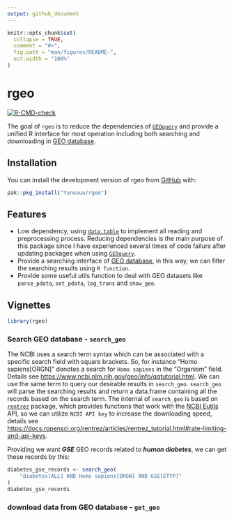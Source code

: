 ```yaml
---
output: github_document
---
```


<!-- README.md is generated from README.Rmd. Please edit that file -->

```r
knitr::opts_chunk$set(
  collapse = TRUE,
  comment = "#>",
  fig.path = "man/figures/README-",
  out.width = "100%"
)
```

# rgeo

<!-- badges: start -->
[![R-CMD-check](https://github.com/Yunuuuu/rgeo/actions/workflows/R-CMD-check.yaml/badge.svg)](https://github.com/Yunuuuu/rgeo/actions/workflows/R-CMD-check.yaml)
<!-- badges: end -->

The goal of `rgeo` is to reduce the dependencies of [`GEOquery`](https://github.com/seandavi/GEOquery) and provide a unified R interface for most operation including both searching and downloading in [GEO database](https://www.ncbi.nlm.nih.gov/geo/).

## Installation

You can install the development version of rgeo from [GitHub](https://github.com/) with:

``` r
pak::pkg_install("Yunuuuu/rgeo")
```

## Features

- Low dependency, using [`data.table`](https://github.com/Rdatatable/data.table) to implement all reading and preprocessing process. Reducing dependencies is the main purpose of this package since I have experienced several times of code failure after updating packages when using [`GEOquery`](https://github.com/seandavi/GEOquery).
- Provide a searching interface of [GEO database](https://www.ncbi.nlm.nih.gov/geo/), in this way, we can filter the searching results using `R function`.
- Provide some useful utils function to deal with GEO datasets like `parse_pdata`, `set_pdata`, `log_trans` and `show_geo`.

## Vignettes

``` r
library(rgeo)
```

### Search GEO database - `search_geo`
The NCBI uses a search term syntax which can be associated with a specific search field with square brackets. So, for instance "Homo sapiens[ORGN]" denotes a search for `Homo sapiens` in the “Organism” field. Details see <https://www.ncbi.nlm.nih.gov/geo/info/qqtutorial.html>. We can use the same term to query our desirable results in `search_geo`. `search_geo` will parse the searching results and return a data.frame containing all the records based on the search term. The internal of `search_geo` is based on [`rentrez`](https://github.com/ropensci/rentrez) package, which provides functions that work with the [NCBI Eutils](http://www.ncbi.nlm.nih.gov/books/NBK25500/)
API, so we can utilize `NCBI API key` to increase the downloading speed, details see <https://docs.ropensci.org/rentrez/articles/rentrez_tutorial.html#rate-limiting-and-api-keys>.

Providing we want ***GSE*** GEO records related to ***human diabetes***, we can get these records by this:
``` r
diabetes_gse_records <- search_geo(
    "diabetes[ALL] AND Homo sapiens[ORGN] AND GSE[ETYP]"
)
diabetes_gse_records
```

### download data from GEO database - `get_geo`
